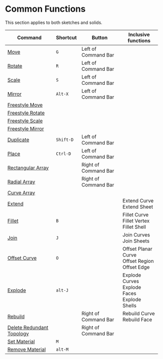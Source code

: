 
# Common Functions

<Callout emoji="">
This section applies to both sketches and solids.
</Callout>

| Command                                                            | Shortcut  | Button               | Inclusive functions                                     |
| ------------------------------------------------------------------ | --------- | -------------------- | ------------------------------------------------------- |
| [Move](common-edit/move)                                           | `G`       | Left of Command Bar  |                                                         |
| [Rotate](common-edit/rotate)                                       | `R`       | Left of Command Bar  |                                                         |
| [Scale](common-edit/scale)                                         | `S`       | Left of Command Bar  |                                                         |
| [Mirror](common-edit/mirror)                                       | `Alt-X`   | Left of Command Bar  |                                                         |
| [Freestyle Move](common-edit/freestyle-move)                       |           |                      |                                                         |
| [Freestyle Rotate](common-edit/freestyle-rotate)                   |           |                      |                                                         |
| [Freestyle Scale](common-edit/freestyle-scale)                     |           |                      |                                                         |
| [Freestyle Mirror](common-edit/freestyle-mirror)                   |           |                      |                                                         |
| [Duplicate](common-edit/duplicate)                                 | `Shift-D` | Left of Command Bar  |                                                         |
| [Place](common-edit/place)                                         | `Ctrl-D`  | Left of Command Bar  |                                                         |
| [Rectangular Array](common-edit/rectangular-array)                 |           | Right of Command Bar |                                                         |
| [Radial Array](common-edit/radial-array)                           |           | Right of Command Bar |                                                         |
| [Curve Array](common-edit/curve-array)                             |           |                      |                                                         |
| [Extend](common-edit/extend)                                       |           |                      | Extend Curve<br />Extend Sheet                          |
| [Fillet](common-edit/fillet)                                       | `B`       |                      | Fillet Curve<br />Fillet Vertex<br />Fillet Shell       |
| [Join](common-edit/join)                                           | `J`       |                      | Join Curves<br />Join Sheets                            |
| [Offset Curve](common-edit/offset-curve)                           | `O`       |                      | Offset Planar Curve<br />Offset Region<br />Offset Edge |
| [Explode](common-edit/explode)                                     | `alt-J`   |                      | Explode Curves<br />Explode Faces<br />Explode Shells   |
| [Rebuild](common-edit/rebuild)                                     |           | Right of Command Bar | Rebuild Curve<br />Rebuild Face                         |
| [Delete Redundant Topology](common-edit/delete-redundant-topology) |           | Right of Command Bar |                                                         |
| [Set Material](common-edit/set-material)                           | `M`       |                      |                                                         |
| [Remove Material](common-edit/remove-material)                     | `alt-M`   |                      |                                                         |
